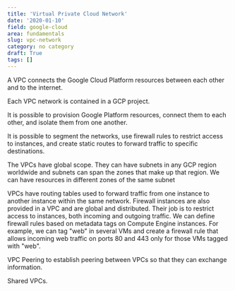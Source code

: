 ```yaml
---
title: 'Virtual Private Cloud Network'
date: '2020-01-10'
field: google-cloud
area: fundamentals
slug: vpc-network
category: no category
draft: True
tags: []
---
```


A VPC connects the Google Cloud Platform resources between each other and to the internet.

Each VPC network is contained in a GCP project.

It is possible to provision Google Platform resources, connect them to each other, and isolate them from one another.

It is possible to segment the networks, use firewall rules to restrict access to instances, and create static routes to forward traffic to specific destinations.

The VPCs have global scope. They can have subnets in any GCP region worldwide and subnets can span the zones that make up that region. We can have resources in different zones of the same subnet

VPCs have routing tables used to forward traffic from one instance to another instance within the same network. Firewall instances are also provided in a VPC and are global and distributed. Their job is to restrict access to instances, both incoming and outgoing traffic. We can define firewall rules based on metadata tags on Compute Engine instances. For example, we can tag "web" in several VMs and create a firewall rule that allows incoming web traffic on ports 80 and 443 only for those VMs tagged with "web".

VPC Peering to establish peering between VPCs so that they can exchange information.

Shared VPCs.
